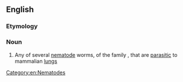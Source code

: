 ==English==

===Etymology===
{{compound|en|lung|worm}}

===Noun===
{{en-noun}}

# Any of several [[nematode]] worms, of the family {{taxlink|Metastrongylidae|family|noshow=1}}, that are [[parasitic]] to mammalian [[lung]]s

[[Category:en:Nematodes]]